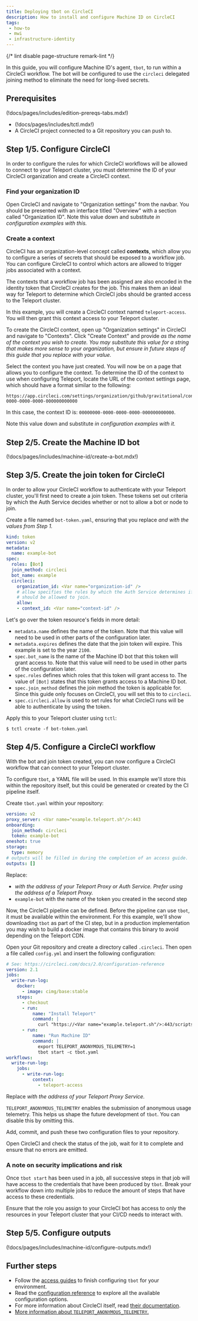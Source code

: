 ```yaml
---
title: Deploying tbot on CircleCI
description: How to install and configure Machine ID on CircleCI
tags:
 - how-to
 - mwi
 - infrastructure-identity
---
```


{/* lint disable page-structure remark-lint */}

In this guide, you will configure Machine ID's agent, `tbot`, to run within a
CircleCI workflow. The bot will be configured to use the `circleci` delegated
joining method to eliminate the need for long-lived secrets.

## Prerequisites

(!docs/pages/includes/edition-prereqs-tabs.mdx!)

- (!docs/pages/includes/tctl.mdx!)
- A CircleCI project connected to a Git repository you can push to.

## Step 1/5. Configure CircleCI

In order to configure the rules for which CircleCI workflows will be allowed to
connect to your Teleport cluster, you must determine the ID of your CircleCI
organization and create a CircleCI context.

### Find your organization ID

Open CircleCI and navigate to "Organization settings" from the navbar.
You should be presented with an interface titled "Overview" with a section
called "Organization ID". Note this value down and substitute <Var name="organization-id" />
in configuration examples with this.

### Create a context

CircleCI has an organization-level concept called
**contexts**, which allow you to configure a series of secrets that should be
exposed to a workflow job. You can configure CircleCI to control which actors
are allowed to trigger jobs associated with a context.

The contexts that a workflow job has been assigned are also encoded in the
identity token that CircleCI creates for the job. This makes them an ideal way
for Teleport to determine which CircleCI jobs should be granted access to the
Teleport cluster.

In this example, you will create a CircleCI context named `teleport-access`.
You will then grant this context access to your Teleport cluster.

To create the CircleCI context, open up "Organization settings" in CircleCI
and navigate to "Contexts". Click "Create Context" and provide <Var name="teleport-access"/>
as the name of the context you wish to create. You may substitute this value
for a string that makes more sense to your organization, but ensure in future
steps of this guide that you replace <Var name="teleport-access"/> with your value.

Select the context you have just created. You will now be on a page that allows
you to configure the context. To determine the ID of the context
to use when configuring Teleport, locate the URL of the
context settings page, which should have a format similar to the following:

```text
https://app.circleci.com/settings/organization/github/gravitational/contexts/00000000-0000-0000-0000-000000000000
```

In this case, the context ID is: `00000000-0000-0000-0000-000000000000`.

Note this value down and substitute <Var name="context-id" /> in configuration examples
with it.


## Step 2/5. Create the Machine ID bot

(!docs/pages/includes/machine-id/create-a-bot.mdx!)

## Step 3/5. Create the join token for CircleCI

In order to allow your CircleCI workflow to authenticate with your Teleport
cluster, you'll first need to create a join token. These tokens set out criteria
by which the Auth Service decides whether or not to allow a bot or node to join.

Create a file named `bot-token.yaml`, ensuring that you replace
<Var name="organization-id" /> and <Var name="context-id" /> with the values from Step 1.

```yaml
kind: token
version: v2
metadata:
  name: example-bot
spec:
  roles: [Bot]
  join_method: circleci
  bot_name: example
  circleci:
    organization_id: <Var name="organization-id" />
    # allow specifies the rules by which the Auth Service determines if `tbot`
    # should be allowed to join.
    allow:
    - context_id: <Var name="context-id" />
```

Let's go over the token resource's fields in more detail:

- `metadata.name` defines the name of the token. Note that this value will need
to be used in other parts of the configuration later.
- `metadata.expires` defines the date that the join token will expire. This
example is set to the year `2100`.
- `spec.bot_name` is the name of the Machine ID bot that this token will grant
access to. Note that this value will need to be used in other parts of the
configuration later.
- `spec.roles` defines which roles that this token will grant access to. The
value of `[Bot]` states that this token grants access to a Machine ID bot.
- `spec.join_method` defines the join method the token is applicable for. Since
this guide only focuses on CircleCI, you will set this to to `circleci`.
- `spec.circleci.allow` is used to set rules for what CircleCI runs will be able
to authenticate by using the token.

Apply this to your Teleport cluster using `tctl`:

```code
$ tctl create -f bot-token.yaml
```

## Step 4/5. Configure a CircleCI workflow

With the bot and join token created, you can now configure a CircleCI
workflow that can connect to your Teleport cluster.

To configure `tbot`, a YAML file will be used. In this example we'll store this
within the repository itself, but this could be generated or created by the
CI pipeline itself.

Create `tbot.yaml` within your repository:

```yaml
version: v2
proxy_server: <Var name="example.teleport.sh"/>:443
onboarding:
  join_method: circleci
  token: example-bot
oneshot: true
storage:
  type: memory
# outputs will be filled in during the completion of an access guide.
outputs: []
```

Replace:

- <Var name="example.teleport.sh"/> with the address of your Teleport Proxy or
  Auth Service. Prefer using the address of a Teleport Proxy.
- `example-bot` with the name of the token you created in the second step

Now, the CircleCI pipeline can be defined. Before the pipeline can use `tbot`,
it must be available within the environment. For this example, we'll show
downloading `tbot` as part of the CI step, but in a production implementation
you may wish to build a docker image that contains this binary to avoid
depending on the Teleport CDN.

Open your Git repository and create a directory called `.circleci`. Then open
a file called `config.yml` and insert the following configuration:

```yaml
# See: https://circleci.com/docs/2.0/configuration-reference
version: 2.1
jobs:
  write-run-log:
    docker:
      - image: cimg/base:stable
    steps:
      - checkout
      - run:
          name: "Install Teleport"
          command: |
            curl "https://<Var name="example.teleport.sh"/>:443/scripts/install.sh" | sudo bash
      - run:
          name: "Run Machine ID"
          command: |
            export TELEPORT_ANONYMOUS_TELEMETRY=1
            tbot start -c tbot.yaml
workflows:
  write-run-log:
    jobs:
      - write-run-log:
          context:
            - teleport-access
```

Replace <Var name="example.teleport.sh"/> with the address of your Teleport Proxy Service.

`TELEPORT_ANONYMOUS_TELEMETRY` enables the submission of anonymous usage
telemetry. This helps us shape the future development of `tbot`. You can disable
this by omitting this.

Add, commit, and push these two configuration files to your repository.

Open CircleCI and check the status of the job, wait for it to complete and
ensure that no errors are emitted.

### A note on security implications and risk

Once `tbot start` has been used in a job, all successive steps in that job will
have access to the credentials that have been produced by `tbot`. Break your
workflow down into multiple jobs to reduce the amount of steps that have access
to these credentials.

Ensure that the role you assign to your CircleCI bot has access to only the
resources in your Teleport cluster that your CI/CD needs to interact with.

## Step 5/5. Configure outputs

(!docs/pages/includes/machine-id/configure-outputs.mdx!)

## Further steps

- Follow the [access guides](../access-guides/access-guides.mdx) to finish configuring `tbot` for
  your environment.
- Read the [configuration reference](../../../reference/machine-id/configuration.mdx) to explore
  all the available configuration options.
- For more information about CircleCI itself, read
  [their documentation](https://circleci.com/docs/).
- [More information about `TELEPORT_ANONYMOUS_TELEMETRY`.](../../../reference/machine-id/telemetry.mdx)
